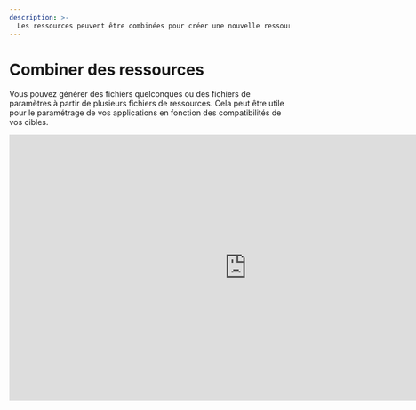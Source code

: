 ```yaml
---
description: >-
  Les ressources peuvent être combinées pour créer une nouvelle ressource en temps d'exécution. Ainsi, on crée une nouvelle ressource qui est une combinaison des ressources originales.
---
```


# Combiner des ressources

Vous pouvez générer des fichiers quelconques ou des fichiers de paramètres à partir de plusieurs fichiers de ressources. Cela peut être utile pour le paramétrage de vos applications en fonction des compatibilités de vos cibles.

<iframe width="853" height="480" src="https://www.youtube.com/embed/rna-SpxyR0c?si=2SGnJQW5kKza0dsh?rel=0" title="YouTube video player" frameborder="0" allow="fullscreen; accelerometer;" allowfullscreen/>

## Les bases

Commençons par le plus simple avec la combinaison de textes. Pour combiner les fichiers de textes il faut déclarer la source des fichiers à la suite avec une délimitation de trait droit `|`. Voici un exemple concret pour combiner 3 fichiers de paramètres en un seul fichier de paramètres.

<FileTree>
  <FileTree.Folder name="playbook" defaultOpen>
    <FileTree.Folder name=".git">
        <FileTree.File name="..." />
    </FileTree.Folder>
    <FileTree.Folder name=".aiop">
        <FileTree.File name="inventory_config.yml" />
        <FileTree.File name="inventory.yml" />
        <FileTree.File name="playbook.yml" />
    </FileTree.Folder>
    <FileTree.Folder name="ressources" defaultOpen>
        <FileTree.File name=".aml" />
        <FileTree.File name="param1.txt" />
        <FileTree.File name="param2.txt" />
        <FileTree.File name="param3.txt" />
    </FileTree.Folder>
  </FileTree.Folder>
</FileTree>


```yaml showLineNumbers {1} filename="ressources/.aml"
- source: param1.txt | param2.txt | param3.txt
  destination: param.txt
  compatibility:
    - ...
```

Le ficher `param.txt` généré dans le package sera la combinaison des fichiers `param1.txt`, `param2.txt` et `param3.txt`.

## Combinaison de paramètres

Voyons maintenant comment combiner des fichiers de paramètres. Nous vérrons ici comment combiner des fichiers de paramètres:

- [`yaml`](#yaml)
- [`yml`](#yaml)
- [`json`](#json)
- [`xml`](#xml)
- [`ini`](#ini)
- [`toml`](#toml)
- [`plist`](#plist)

<Callout type="warning" emoji="⚠️">
  __À noter__

  Il est impossible pour le moment de convertir un fichier de paramètre en un autre
</Callout>

### Combinaison de yaml ou yml [#yaml]

La déclaration est la même sauf que vous déclarez ici des fichiers de configuration `yaml` ou `yml`. Voici un exemple de combinaison de fichiers de configuration `yaml` ou `yml`.

<FileTree>
  <FileTree.Folder name="playbook" defaultOpen>
    <FileTree.Folder name=".git">
        <FileTree.File name="..." />
    </FileTree.Folder>
    <FileTree.Folder name=".aiop">
        <FileTree.File name="inventory_config.yml" />
        <FileTree.File name="inventory.yml" />
        <FileTree.File name="playbook.yml" />
    </FileTree.Folder>
    <FileTree.Folder name="ressources" defaultOpen>
        <FileTree.File name=".aml" />
        <FileTree.File name="param1.yaml" />
        <FileTree.File name="param2.yaml" />
        <FileTree.File name="param3.yml" />
        <FileTree.File name="param4.yml" />
    </FileTree.Folder>
  </FileTree.Folder>
</FileTree>

Nous allons ici combiner les fichiers de paramètre `param1.yaml`, `param2.yaml` ensemble ainsi `param3.yml` et `param4.yml`. Voici comment cela se présente dans le fichier de ressource.

```yaml showLineNumbers {1, 6} filename="ressources/.aml"
- source: param1.yaml | param2.yaml
  destination: param.yaml
  compatibility:
    - ...

- source: param3.yml | param4.yml
  destination: param.yml
  compatibility:
    - ...
```

AIOP lit les fichiers de paramètres dans l'ordre de déclaration (`param1.yaml`, `param2.yaml`), puis combine les champs et écrit dans le fichier de destination (`param.yaml`) en ordonnant les clés par ordre alphabétique.

Par exemple, si `param1.yaml` contient:

```yaml filename="param1.yaml"
version:
  major: 1
  minor: 0
name: aiop
```

et `param2.yaml` contient:

```yaml filename="param2.yaml"
version:
  patch: 0
```

alors le fichier de destination `param.yaml` contiendra:

```yaml filename="param.yaml"
name: aiop
version:
  major: 1
  minor: 0
  patch: 0
```

Les clés sont rangées par ordre alphabétique et les champs de version sont combinées.

### Combinaison de json [#json]

Voici un exemple de combinaison de fichiers de configuration `json`.

<FileTree>
  <FileTree.Folder name="playbook" defaultOpen>
    <FileTree.Folder name=".git">
        <FileTree.File name="..." />
    </FileTree.Folder>
    <FileTree.Folder name=".aiop">
        <FileTree.File name="inventory_config.yml" />
        <FileTree.File name="inventory.yml" />
        <FileTree.File name="playbook.yml" />
    </FileTree.Folder>
    <FileTree.Folder name="ressources" defaultOpen>
        <FileTree.File name=".aml" />
        <FileTree.File name="param1.json" />
        <FileTree.File name="param2.json" />
    </FileTree.Folder>
  </FileTree.Folder>
</FileTree>


Nous allons ici combiner les fichiers de paramètre `param1.json`, `param2.json`. Voici comment cela se présente dans le fichier de ressource.

```yaml showLineNumbers {1} filename="ressources/.aml"
- source: param1.json | param2.json
  destination: param.json
  compatibility:
    - ...
```

AIOP lit les fichiers de paramètres dans l'ordre de déclaration (`param1.json`, `param2.json`), puis combine les champs et écrit dans le fichier de destination (`param.json`) en ordonnant les clés par ordre alphabétique.

Par exemple, si `param1.json` contient:

```json filename="param1.json"
{
  "version": {
    "major": 1,
    "minor": 0
  },
  "name" : "aiop"
}
```

et `param2.json` contient:

```json filename="param2.json"
{
  "version": {
    "patch": 0
  }
}
```

alors le fichier de destination `param.json` contiendra:

```json filename="param.json"
{
  "name": "aiop",
  "version": {
    "major": 1,
    "minor": 0,
    "patch": 0
  }
}
```

### Combinaison de xml [#xml]

Voici un exemple de combinaison de fichiers de configuration `xml`.

<FileTree>
  <FileTree.Folder name="playbook" defaultOpen>
    <FileTree.Folder name=".git">
        <FileTree.File name="..." />
    </FileTree.Folder>
    <FileTree.Folder name=".aiop">
        <FileTree.File name="inventory_config.yml" />
        <FileTree.File name="inventory.yml" />
        <FileTree.File name="playbook.yml" />
    </FileTree.Folder>
    <FileTree.Folder name="ressources" defaultOpen>
        <FileTree.File name=".aml" />
        <FileTree.File name="param1.xml" />
        <FileTree.File name="param2.xml" />
    </FileTree.Folder>
  </FileTree.Folder>
</FileTree>


Nous allons ici combiner les fichiers de paramètre `param1.xml`, `param2.xml`. Voici comment cela se présente dans le fichier de ressource.

```yaml showLineNumbers {1} filename="ressources/.aml"
- source: param1.xml | param2.xml
  destination: param.xml
  compatibility:
    - ...
```

AIOP lit les fichiers de paramètres dans l'ordre de déclaration (`param1.xml`, `param2.xml`), puis combine les champs et écrit dans le fichier de destination (`param.xml`) en ordonnant les clés par ordre alphabétique.

Par exemple, si `param1.xml` contient:

```xml filename="param1.xml"
</version>
  <major>1</major>
  <minor>0</minor>
</version>
<name>aiop</name>
```

et `param2.xml` contient:

```xml filename="param2.xml"
<version>
  <patch>0</patch>
```

alors le fichier de destination `param.xml` contiendra:

```xml filename="param.xml"
<name>aiop</name>
<version>
  <major>1</major>
  <minor>0</minor>
  <patch>0</patch>
```

### Combinaison de ini [#ini]

Voici un exemple de combinaison de fichiers de configuration `ini`.

<FileTree>
  <FileTree.Folder name="playbook" defaultOpen>
    <FileTree.Folder name=".git">
        <FileTree.File name="..." />
    </FileTree.Folder>
    <FileTree.Folder name=".aiop">
        <FileTree.File name="inventory_config.yml" />
        <FileTree.File name="inventory.yml" />
        <FileTree.File name="playbook.yml" />
    </FileTree.Folder>
    <FileTree.Folder name="ressources" defaultOpen>
        <FileTree.File name=".aml" />
        <FileTree.File name="param1.ini" />
        <FileTree.File name="param2.ini" />
    </FileTree.Folder>
  </FileTree.Folder>
</FileTree>


Nous allons ici combiner les fichiers de paramètre `param1.ini`, `param2.ini`. Voici comment cela se présente dans le fichier de ressource.

```yaml showLineNumbers {1} filename="ressources/.aml"
- source: param1.ini | param2.ini
  destination: param.ini
  compatibility:
    - ...
```

AIOP lit les fichiers de paramètres dans l'ordre de déclaration (`param1.ini`, `param2.ini`), puis combine les champs et écrit dans le fichier de destination (`param.ini`) en ordonnant les clés par ordre alphabétique.

Par exemple, si `param1.ini` contient:

```ini filename="param1.ini"
[version]
major = 1
minor = 0

[name]
value = aiop
```

et `param2.ini` contient:

```ini filename="param2.ini"
[version]
patch = 0
```

alors le fichier de destination `param.ini` contiendra:

```ini filename="param.ini"
[name]
value = aiop

[version]
major = 1
minor = 0
patch = 0
```

### Combinaison de toml [#toml]

Voici un exemple de combinaison de fichiers de configuration `toml`.

<FileTree>
  <FileTree.Folder name="playbook" defaultOpen>
    <FileTree.Folder name=".git">
        <FileTree.File name="..." />
    </FileTree.Folder>
    <FileTree.Folder name=".aiop">
        <FileTree.File name="inventory_config.yml" />
        <FileTree.File name="inventory.yml" />
        <FileTree.File name="playbook.yml" />
    </FileTree.Folder>
    <FileTree.Folder name="ressources" defaultOpen>
        <FileTree.File name=".aml" />
        <FileTree.File name="param1.toml" />
        <FileTree.File name="param2.toml" />
    </FileTree.Folder>
  </FileTree.Folder>
</FileTree>


Nous allons ici combiner les fichiers de paramètre `param1.toml`, `param2.toml`. Voici comment cela se présente dans le fichier de ressource.

```yaml showLineNumbers {1} filename="ressources/.aml"
- source: param1.toml | param2.toml
  destination: param.toml
  compatibility:
    - ...
```

AIOP lit les fichiers de paramètres dans l'ordre de déclaration (`param1.toml`, `param2.toml`), puis combine les champs et écrit dans le fichier de destination (`param.toml`) en ordonnant les clés par ordre alphabétique.

Par exemple, si `param1.toml` contient:

```toml filename="param1.toml"
[version]
major = 1
minor = 0

[name]
value = aiop
```

et `param2.toml` contient:

```toml filename="param2.toml"
[version]
patch = 0
```

alors le fichier de destination `param.toml` contiendra:

```toml filename="param.toml"
[name]
value = aiop

[version]
major = 1
minor = 0
patch = 0
```

### Combinaison de plist [#plist]

Voici un exemple de combinaison de fichiers de configuration `plist`.

<FileTree>
  <FileTree.Folder name="playbook" defaultOpen>
    <FileTree.Folder name=".git">
        <FileTree.File name="..." />
    </FileTree.Folder>
    <FileTree.Folder name=".aiop">
        <FileTree.File name="inventory_config.yml" />
        <FileTree.File name="inventory.yml" />
        <FileTree.File name="playbook.yml" />
    </FileTree.Folder>
    <FileTree.Folder name="ressources" defaultOpen>
        <FileTree.File name=".aml" />
        <FileTree.File name="param1.plist" />
        <FileTree.File name="param2.plist" />
    </FileTree.Folder>
  </FileTree.Folder>
</FileTree>


Nous allons ici combiner les fichiers de paramètre `param1.plist`, `param2.plist`. Voici comment cela se présente dans le fichier de ressource.

```yaml showLineNumbers {1} filename="ressources/.aml"
- source: param1.plist | param2.plist
  destination: param.plist
  compatibility:
    - ...
```

AIOP lit les fichiers de paramètres dans l'ordre de déclaration (`param1.plist`, `param2.plist`), puis combine les champs et écrit dans le fichier de destination (`param.plist`) en ordonnant les clés par ordre alphabétique.

Par exemple, si `param1.plist` contient:

```xml filename="param1.plist"
<!DOCTYPE plist PUBLIC "-//Apple//DTD PLIST 1.0//EN" "http://www.apple.com/DTDs/PropertyList-1.0.dtd">
<plist version="1.0">
<dict>
    <key>version</key>
    <dict>
        <key>major</key>
        <integer>1</integer>
        <key>minor</key>
        <integer>0</integer>
    </dict>
    <key>name</key>
    <string>aiop</string>
</dict>
</plist>

```

et `param2.plist` contient:

```xml filename="param2.plist"
<!DOCTYPE plist PUBLIC "-//Apple//DTD PLIST 1.0//EN" "http://www.apple.com/DTDs/PropertyList-1.0.dtd">
<plist version="1.0">
<dict>
    <key>version</key>
    <dict>
        <key>patch</key>
        <integer>0</integer>
    </dict>
</dict>
</plist>

```

alors le fichier de destination `param.plist` contiendra:

```xml filename="param.plist"
<!DOCTYPE plist PUBLIC "-//Apple//DTD PLIST 1.0//EN" "http://www.apple.com/DTDs/PropertyList-1.0.dtd">
<plist version="1.0">
<dict>
    <key>name</key>
    <string>aiop</string>
    <key>version</key>
    <dict>
        <key>major</key>
        <integer>1</integer>
        <key>minor</key>
        <integer>0</integer>
        <key>patch</key>
        <integer>0</integer>
    </dict>
</dict>
</plist>
```

### Autres fichiers

Tout autre type de fichier peut être combiné de la même manière. La seul différence résidera dans le fait que les fichiers seront simplement concaténés sans retour chariot ou séparateur.
